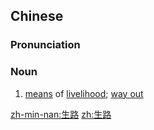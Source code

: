==Chinese==
{{zh-forms}}

===Pronunciation===
{{zh-pron
|m=shēngjiù
|c=saang1 zau6
|mn=qz,tp,xm:siⁿ-lō͘/kh,zz:seⁿ-lō͘/qz:sng-lō͘/xm,zz:seng-lō͘
|cat=n
}}

===Noun===
{{zh-noun}}

# [[means]] of [[livelihood]]; [[way out]]

[[zh-min-nan:生路]]
[[zh:生路]]
